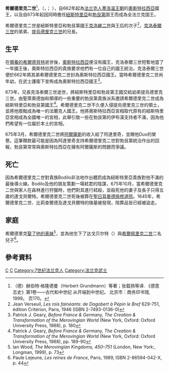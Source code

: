 {{Expand|time=2015-02-06T09:32:20+00:00}}

{{Infobox royalty
|name         = 希尔德里克二世<br>Childéric II
|title        =  '''[[法兰克国王列表|法兰克人之王]]'''、<br>'''[[法兰克国王列表|奥斯特拉西亚国王]]'''
|image        = Childeric II.jpg
|imgw         = 200px
|caption      = 希尔德里克二世
|succession   = [[法兰克国王列表|法兰克人之王]]
|reign        = 673年3月10日—675年10月
|predecessor  = [[提乌德里克三世|提乌德里克三世]]''作为全法兰克的王''
|successor    = [[克洛维三世|克洛维三世]]''作为奥斯特拉西亚国王''<br>[[提乌德里克三世|提乌德里克三世]]''作为纽斯特里亚国王''
|succession1  = [[法兰克国王列表|奥斯特拉西亚国王]]
|predecessor1 = [[希尔德贝尔特三世|希尔德贝尔特三世]]
|successor1   = 他自己''（作为全法兰克的王）''
|spouse       = {{link-en|比莉查爾德|Bilichild}}
|issue        = 达戈贝尔特<br>[[希爾佩里克二世|希爾佩里克二世]]
|house        = [[墨洛温王朝|墨洛温王朝]]
|house-type   = 王朝
|father       = [[克洛维二世|克洛维二世]]
|mother       = {{link-en|聖巴蒂尔德|Balthild}}
|birth_date   = 655年
|birth_place  = 
|death_date   = {{death date and age|df=yes|675|10|0|655|0|0}}
|burial_date  = 
|burial_place = [[圣日耳曼德佩修道院|圣日耳曼德佩修道院]]
|religion     = [[天主教|天主教]]
}}

'''希爾德里克二世'''<ref>（德）赫伯特·格隆德曼（Herbert Grundmann）等著；张载扬等译. 《德意志史》第1卷——古代和中世纪 从开端到中世纪。 北京市：商务印书馆, 1999。 页170。</ref>，（{{lang-fr|Childéric II}}，{{lang-la|Childericus II}}； {{bd|655年||675年|10月|catIdx=C}}），自662年起為[[法兰克人|法兰克人]][[墨洛温王朝|墨洛温王朝]]的[[奧斯特拉西亞|奧斯特拉西亞]]國王，以及自673年起因同時擔任[[紐斯特里亞|紐斯特里亞]]和[[勃艮第王國|勃艮第]]国王而成為全法兰克国王。

希爾德里克二世是紐斯特里亞和勃艮第國王[[克洛維二世|克洛維二世]]與王后{{link-en|聖巴蒂爾達|Balthild}}的次子<ref>Jean Verseuil, ''Les rois fainéants: de Dagobert à Pépin le Bref'' 629-751, édition Critérion, Paris, 1946 (ISBN 2-7493-0136-0)</ref>，[[克洛泰爾三世|克洛泰爾三世]]的弟弟、[[提烏德里克三世|提烏德里克三世]]的兄長。

== 生平 ==
在[[領養的希爾德貝特|領養的希爾德貝特]]逝世後，[[奧斯特拉西亞|奧斯特拉西亞]]便沒有國王，克洛泰爾三世短暫地當了一年國王後，奧斯特拉西亞的貴族要求他們有一位自己的國王統治，克洛泰爾三世便於662年將其弟希爾德里克二世封為奧斯特拉西亞國王。當時希爾德里克二世尚年幼，在武士護衛下宣佈成為奧斯特拉西亞國王<ref>Patrick J. Geary, ''Before France & Germany, The Creation & Transformation of the Merovingian World'' (New York, Oxford: Oxford University Press, 1988), p. 180</ref>。

673年，兄長克洛泰爾三世逝世，將紐斯特里亞和勃艮第王國交給幼弟提烏德里克三世。由聖萊奧德伽和{{link-en|亞爾薩斯公爵阿達里奇|Adalrich, Duke of Alsace}}領導的一些重要的勃艮第貴族派系邀請希爾德里克二世成為紐斯特里亞和勃艮第國王<ref>Patrick J. Geary, ''Before France & Germany, The Creation & Transformation of the Merovingian World'' (New York, Oxford: Oxford University Press, 1988), pp. 189-90</ref>。希爾德里克二世不久便入侵提烏德里克三世的領土，並將他廢黜成為唯一的法蘭克人國王。他將奧斯特拉西亞宮相{{link-en|胡夫爾德|Wulfoald}}取代原有的紐斯特里亞宮相{{link-en|伊布漢|Ebroin}}成為全國唯一的宮相，此舉引致一些在勃艮第的伊布漢支持者不滿，因為他們希望有一位屬於本土的宮相。

675年3月，希爾德里克二世將[[阿爾薩斯|阿爾薩斯]]的收入給了阿達里奇，並賜他Dux的榮譽。這筆贈款最可能是因為阿達里奇支持希爾德里克二世對勃艮第統治作出的回報，勃艮第常常與奧斯特拉西亞在擁有阿爾薩斯的問題而爭議。

== 死亡 ==
因為希爾德里克二世對貴族Bodilo非法地作出體罰成為紐斯特里亞貴族對他不滿的最後導火線。Bodilo及他的朋友策劃一場弒君的陰謀，675年10月，當希爾德里克二世與家人在森林進行狩獵時，他們對其進行弒殺，並殺死他的妻子{{link-en|比莉查爾德|Bilichild}}及長子只得五歲的達戈貝爾特。希爾德里克二世死後被葬在[[聖日耳曼德佩修道院|聖日耳曼德佩修道院]]。1645年，希爾德里克二世、比莉查爾德及達戈貝爾特的陵墓被發現，陪葬品皆已經被盜走。

== 家庭 ==
希爾德里克[[近親婚姻|娶了他的表妹]]{{link-en|比莉查爾德|Bilichild}}<ref>Ian Wood, ''The Merovingian Kingdoms, 450–751'' (London, New York:, Longman, 1999), p. 73</ref>，並為他生下了达戈贝尔特（{{lang-fr|Dagobert}}）與[[希爾佩里克二世|希爾佩里克二世]]二名兒子<ref>Paule Lejeune, ''Les reines de France'', Paris, 1989, ISBN 2-86594-042-X, p. 44</ref>。

== 參考資料 ==
{{reflist}}

{{S-start}}
{{S-hou|[[墨洛溫王朝|墨洛溫王朝]]||655年||675年10月|name=希尔德里克二世}}
{{S-bef|before=[[克洛泰尔三世|克洛泰尔三世]]}}
{{S-ttl|title=[[法兰克国王列表|奧斯特拉西亚國王]]|years=662年—675年10月}}
{{S-aft|after=[[克洛維三世|克洛維三世]]}}
{{S-bef|before=[[提烏德里克三世|提烏德里克三世]]}}
{{S-ttl|title=[[法兰克国王列表|紐斯特里亞和勃艮第國王]]|years=673年3月10日—675年10月}}
{{S-aft|after=提烏德里克三世}}
{{S-vac|last=克洛泰尔三世}}
{{S-ttl|title=[[法兰克国王列表|法兰克国王]]|years=673年3月10日—675年}}
{{S-vac|next=提烏德里克三世}}
{{end}}
{{墨洛温王朝}}
{{法國國家元首}}
{{Authority control}}

[[Category:法兰克国王|C]]
[[Category:墨洛温王朝|C]]
[[Category:7世纪法兰克人|Category:7世纪法兰克人]]
[[Category:法兰克武士|Category:法兰克武士]]